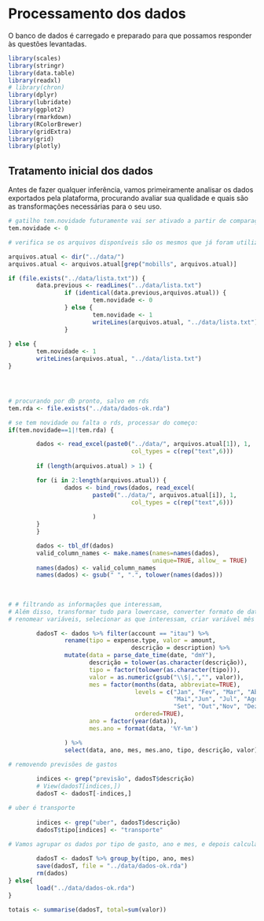 # Processamento dos dados 

O banco de dados é carregado e preparado para que possamos responder às questões levantadas. 


```r

library(scales)
library(stringr)
library(data.table)
library(readxl)
# library(chron)
library(dplyr)
library(lubridate)
library(ggplot2)
library(rmarkdown)
library(RColorBrewer)
library(gridExtra)
library(grid)
library(plotly)

```



## Tratamento inicial dos dados

Antes de fazer qualquer inferência, vamos primeiramente analisar os dados exportados pela plataforma, procurando avaliar sua qualidade e quais são as transformações necessárias para o seu uso.

<!-- tratar inicial.csv com sed+grep para filtrar 2015 e 2016 -->
<!-- Pega a 1a linha (1 a 5), para cabeçalho -->
<!-- $ sed -n "1,5p" inicial.csv > newData.csv -->

<!-- filtra 2015 e 2016 -->
<!-- $ grep -E "^(,2015|,2016)" inicial.csv >> newData.csv -->


```r
# gatilho tem.novidade futuramente vai ser ativado a partir de comparação com o servidor
tem.novidade <- 0

# verifica se os arquivos disponíveis são os mesmos que já foram utilizados anteriormente. Se não, dispara um novo processamento

arquivos.atual <- dir("../data/")
arquivos.atual <- arquivos.atual[grep("mobills", arquivos.atual)]

if (file.exists("../data/lista.txt")) {
        data.previous <- readLines("../data/lista.txt")
                if (identical(data.previous,arquivos.atual)) {
                        tem.novidade <- 0
                } else {
                        tem.novidade <- 1
                        writeLines(arquivos.atual, "../data/lista.txt")
                }
        
} else {
        tem.novidade <- 1
        writeLines(arquivos.atual, "../data/lista.txt")
}




# procurando por db pronto, salvo em rds
tem.rda <- file.exists("../data/dados-ok.rda")

# se tem novidade ou falta o rds, processar do começo:
if(tem.novidade==1|!tem.rda) {

        dados <- read_excel(paste0("../data/", arquivos.atual[1]), 1,
                                   col_types = c(rep("text",6)))
                        
        if (length(arquivos.atual) > 1) {

        for (i in 2:length(arquivos.atual)) {
                dados <- bind_rows(dados, read_excel(
                        paste0("../data/", arquivos.atual[i]), 1,
                                   col_types = c(rep("text",6)))
                                   
                        )
        }
        }        

        dados <- tbl_df(dados)
        valid_column_names <- make.names(names=names(dados), 
                                         unique=TRUE, allow_ = TRUE)
        names(dados) <- valid_column_names
        names(dados) <- gsub(" ", ".", tolower(names(dados)))
        
        
        
# # filtrando as informações que interessam,
# Além disso, transformar tudo para lowercase, converter formato de datas,
# renomear variáveis, selecionar as que interessam, criar variável mês

        dadosT <- dados %>% filter(account == "itau") %>%
                rename(tipo = expense.type, valor = amount,
                                   descrição = description) %>%
                mutate(data = parse_date_time(date, "dmY"),
                       descrição = tolower(as.character(descrição)),
                       tipo = factor(tolower(as.character(tipo))),
                       valor = as.numeric(gsub("\\$|,","", valor)),
                       mes = factor(months(data, abbreviate=TRUE),
                                    levels = c("Jan", "Fev", "Mar", "Abr",
                                               "Mai","Jun", "Jul", "Ago",
                                               "Set", "Out","Nov", "Dez"),
                                    ordered=TRUE),
                       ano = factor(year(data)),
                       mes.ano = format(data, '%Y-%m')

                ) %>%
                select(data, ano, mes, mes.ano, tipo, descrição, valor)

# removendo previsões de gastos
        
        indices <- grep("previsão", dadosT$descrição)
        # View(dadosT[indices,])
        dadosT <- dadosT[-indices,]

# uber é transporte
        
        indices <- grep("uber", dadosT$descrição)
        dadosT$tipo[indices] <- "transporte"
        
# Vamos agrupar os dados por tipo de gasto, ano e mes, e depois calcular o total de gastos em cada categoria

        dadosT <- dadosT %>% group_by(tipo, ano, mes)
        save(dadosT, file = "../data/dados-ok.rda")
        rm(dados)
} else{
        load("../data/dados-ok.rda")
}
        
totais <- summarise(dadosT, total=sum(valor))

```

